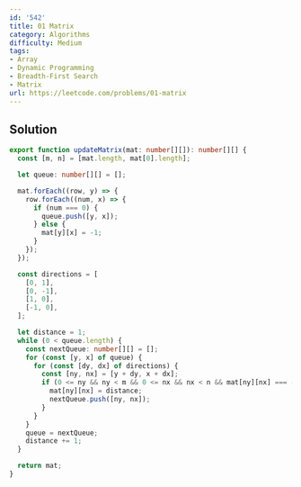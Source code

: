 ```yaml
---
id: '542'
title: 01 Matrix
category: Algorithms
difficulty: Medium
tags:
- Array
- Dynamic Programming
- Breadth-First Search
- Matrix
url: https://leetcode.com/problems/01-matrix
---
```


## Solution

```typescript filename="solution.ts" copy
export function updateMatrix(mat: number[][]): number[][] {
  const [m, n] = [mat.length, mat[0].length];

  let queue: number[][] = [];

  mat.forEach((row, y) => {
    row.forEach((num, x) => {
      if (num === 0) {
        queue.push([y, x]);
      } else {
        mat[y][x] = -1;
      }
    });
  });

  const directions = [
    [0, 1],
    [0, -1],
    [1, 0],
    [-1, 0],
  ];

  let distance = 1;
  while (0 < queue.length) {
    const nextQueue: number[][] = [];
    for (const [y, x] of queue) {
      for (const [dy, dx] of directions) {
        const [ny, nx] = [y + dy, x + dx];
        if (0 <= ny && ny < m && 0 <= nx && nx < n && mat[ny][nx] === -1) {
          mat[ny][nx] = distance;
          nextQueue.push([ny, nx]);
        }
      }
    }
    queue = nextQueue;
    distance += 1;
  }

  return mat;
}
```

